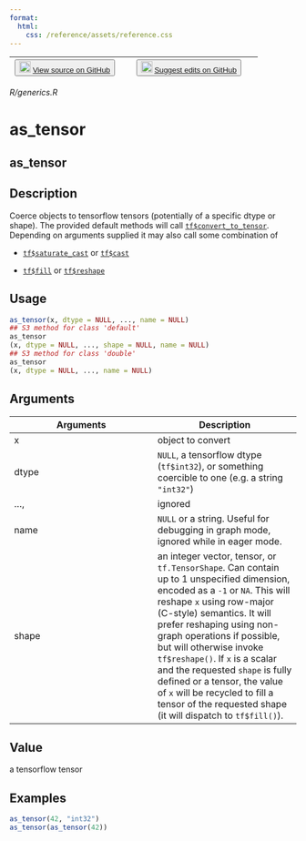 ```yaml
---
format:
  html:
    css: /reference/assets/reference.css
---
```


| <button class="button"> ![](/reference/assets/GitHub-Mark-32px.png){width="20"} [View source on GitHub](https://github.com/rstudio/tensorflow//blob/main/R/generics.R) </button> | <button class="button"> ![](/reference/assets/GitHub-Mark-32px.png){width="20"} [Suggest edits on GitHub](https://github.com/rstudio/tensorflow//edit/main/R/generics.R) </button> |
|:------------------------------:|:--------------------------------------:|

*R/generics.R*

# as_tensor

## as_tensor

## Description

Coerce objects to tensorflow tensors (potentially of a specific dtype or shape). The provided default methods will call [`tf$convert_to_tensor`](https://www.tensorflow.org/api_docs/python/tf/convert_to_tensor). Depending on arguments supplied it may also call some combination of 

- [`tf$saturate_cast`](https://www.tensorflow.org/api_docs/python/tf/dtypes/saturate_cast) or [`tf$cast`](https://www.tensorflow.org/api_docs/python/tf/cast)

- [`tf$fill`](https://www.tensorflow.org/api_docs/python/tf/fill) or [`tf$reshape`](https://www.tensorflow.org/api_docs/python/tf/reshape)


## Usage
```r
as_tensor(x, dtype = NULL, ..., name = NULL) 
## S3 method for class 'default'
as_tensor
(x, dtype = NULL, ..., shape = NULL, name = NULL) 
## S3 method for class 'double'
as_tensor
(x, dtype = NULL, ..., name = NULL) 
```

## Arguments
|Arguments|Description|
|---|---|
| x | object to convert |
| dtype | `NULL`, a tensorflow dtype (`tf$int32`), or something coercible to one (e.g. a string `"int32"`) |
| ...,  | ignored |
| name | `NULL` or a string. Useful for debugging in graph mode, ignored while in eager mode. |
| shape | an integer vector, tensor, or `tf.TensorShape`. Can contain up to 1 unspecified dimension, encoded as a `-1` or `NA`. This will reshape `x` using row-major (C-style) semantics. It will prefer reshaping using non-graph operations if possible, but will otherwise invoke `tf$reshape()`. If `x` is a scalar and the requested `shape` is fully defined or a tensor, the value of `x` will be recycled to fill a tensor of the requested shape (it will dispatch to `tf$fill()`). |



## Value
a tensorflow tensor 


## Examples
```r
as_tensor(42, "int32") 
as_tensor(as_tensor(42)) 
```


